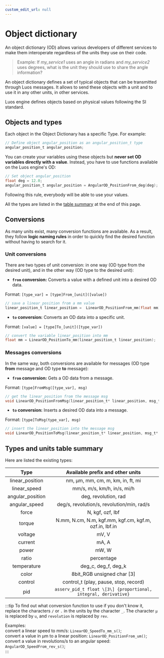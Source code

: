 ```yaml
---
custom_edit_url: null
---
```


# Object dictionary

An object dictionary (OD) allows various developers of different services to make them interoperate regardless of the units they use on their code.

> Example: If _my_service1_ uses an angle in radians and _my_service2_ uses degrees, what is the unit they should use to share the angle information?

An object dictionary defines a set of typical objects that can be transmitted through Luos messages. It allows to send these objects with a unit and to use it in any other units, in other services.

Luos engine defines objects based on physical values following the SI standard.

## Objects and types

Each object in the Object Dictionary has a specific Type. For example:

```c
// Define object angular_position as an angular_position_t type
angular_position_t angular_position;
```

You can create your variables using these objects but **never set OD variables directly with a value**. Instead, you have to use functions available on the Luos engine's OD:

```c
// Set object angular_position
float deg = 12.0;
angular_position_t angular_position = AngularOD_PositionFrom_deg(deg);
```

Following this rule, everybody will be able to use your values.

All the types are listed in the [table summary](#types-and-units-table-summary) at the end of this page.

## Conversions

As many units exist, many conversion functions are available. As a result, they follow **logic naming rules** in order to quickly find the desired function without having to search for it.

### Unit conversions

There are two types of unit conversion: in one way (OD type from the desired unit), and in the other way (OD type to the desired unit):

- **`from` conversion:** Converts a value with a defined unit into a desired OD data.

Format: `[type_var] = [type]From_[unit]([value])`

```c
// save a linear_position from a mm value
linear_position_t linear_position =  LinearOD_PositionFrom_mm(float mm);
```

- **`to` conversion:** Converts an OD data into a specific unit.

Format: `[value] = [type]To_[unit]([type_var])`

```c
// convert the variable linear_position into mm
float mm = LinearOD_PositionTo_mm(linear_position_t linear_position);
```

### Messages conversions

In the same way, both conversions are available for messages (OD type **from** message and OD type **to** message):

- **`from` conversion:** Gets a OD data from a message.

Format: `[type]FromMsg([type_var], msg)`

```c
// get the linear_position from the message msg
void LinearOD_PositionFromMsg(linear_position_t* linear_position, msg_t* msg);
```

- **`to` conversion:** Inserts a desired OD data into a message.

Format: `[type]ToMsg(type_var], msg)`

```c
// insert the linear_position into the message msg
void LinearOD_PositionToMsg(linear_position_t* linear_position, msg_t* msg);
```

## Types and units table summary

Here are listed the existing types:

|       Type       |                Available prefix and other units                 |
| :--------------: | :-------------------------------------------------------------: |
| linear_position  |              nm, &mu;m, mm, cm, m, km, in, ft, mi               |
|   linear_speed   |                   mm/s, m/s, km/h, in/s, mi/h                   |
| angular_position |                      deg, revolution, rad                       |
|  angular_speed   |           deg/s, revolution/s, revolution/min, rad/s            |
|      force       |                        N, kgf, ozf, lbf                         |
|      torque      |     N.mm, N.cm, N.m, kgf.mm, kgf.cm, kgf.m, ozf.in, lbf.in      |
|     voltage      |                              mV, V                              |
|     current      |                              mA, A                              |
|      power       |                              mW, W                              |
|      ratio       |                           percentage                            |
|   temperature    |                       deg_c, deg_f, deg_k                       |
|      color       |                  8bit_RGB unsigned char \[3\]                   |
|     control      |              control_t (play, pause, stop, record)              |
|       pid        | `asserv_pid_t float \[3\] {proportional, integral, derivative}` |

:::tip
To find out what conversion function to use if you don't know it, replace the characters `/` or `.` in the units by the character `_`. The character `µ` is replaced by `u`, and `revolution` is replaced by `rev`.

Examples:<br/>
convert a linear speed to mm/s: `LinearOD_SpeedTo_mm_s()`;<br/>
convert a value in &mu;m to a linear position: `LinearOD_PositionFrom_um()`;<br/>
convert a value in revolutions/s to an angular speed: `AngularOD_SpeedFrom_rev_s()`;<br/>
:::
